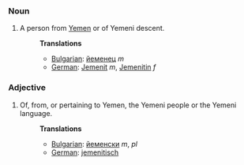 ===Noun===
#A person from [[Yemen]] or of Yemeni descent.
#:'''Translations'''
#:*[[Bulgarian]]: [[йеменец]] ''m''
#:*[[German]]: [[Jemenit]] ''m'', [[Jemenitin]] ''f''

===Adjective===
#Of, from, or pertaining to Yemen, the Yemeni people or the Yemeni language.
#:'''Translations'''
#:*[[Bulgarian]]: [[йеменски]] ''m'', ''pl''
#:*[[German]]: [[jemenitisch]]